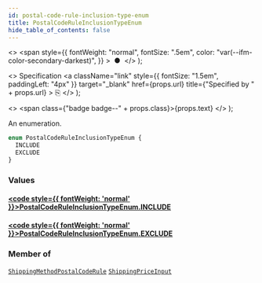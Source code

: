 ```yaml
---
id: postal-code-rule-inclusion-type-enum
title: PostalCodeRuleInclusionTypeEnum
hide_table_of_contents: false
---
```


  <>
    <span
      style={{
        fontWeight: "normal",
        fontSize: ".5em",
        color: "var(--ifm-color-secondary-darkest)",
      }}
    >
      &nbsp;●&nbsp;
    </span>
  </>
);

  <>
    Specification
    <a
      className="link"
      style={{ fontSize: "1.5em", paddingLeft: "4px" }}
      target="\_blank"
      href={props.url}
      title={"Specified by " + props.url}
    >
      ⎘
    </a>
  </>
);

  <>
    <span class={"badge badge--" + props.class}>{props.text}</span>
  </>
);

An enumeration.

```graphql
enum PostalCodeRuleInclusionTypeEnum {
  INCLUDE
  EXCLUDE
}
```

### Values

#### [<code style={{ fontWeight: 'normal' }}>PostalCodeRuleInclusionTypeEnum.<b>INCLUDE</b></code>](#)

>

#### [<code style={{ fontWeight: 'normal' }}>PostalCodeRuleInclusionTypeEnum.<b>EXCLUDE</b></code>](#)

>

### Member of

[`ShippingMethodPostalCodeRule`](../../../developer/api-reference/objects/shipping-method-postal-code-rule) <Badge class="secondary" text="object"/><Bullet />[`ShippingPriceInput`](../../../developer/api-reference/inputs/shipping-price-input) <Badge class="secondary" text="input"/>
